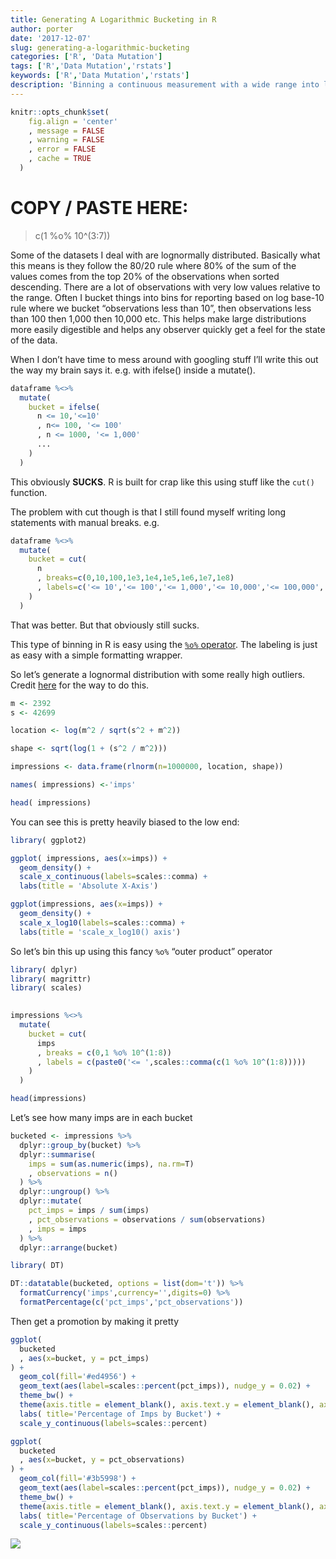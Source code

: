 ```yaml
---
title: Generating A Logarithmic Bucketing in R
author: porter
date: '2017-12-07'
slug: generating-a-logarithmic-bucketing
categories: ['R', 'Data Mutation']
tags: ['R','Data Mutation','rstats']
keywords: ['R','Data Mutation','rstats']
description: 'Binning a continuous measurement with a wide range into logarithmic buckets'
---
```


```r

knitr::opts_chunk$set(
    fig.align = 'center'
    , message = FALSE
    , warning = FALSE
    , error = FALSE
    , cache = TRUE
  )

```


<h1>COPY / PASTE HERE: </h1>

> c(1 %o% 10^(3:7))

Some of the datasets I deal with are lognormally distributed. Basically what this means is they follow the 80/20 rule where 80% of the sum of the values comes from the top 20% of the observations when sorted descending. There are a lot of observations with very low values relative to the range. Often I bucket things into bins for reporting based on log base-10 rule where we bucket "observations less than 10", then observations less than 100 then 1,000 then 10,000 etc. This helps make large distributions more easily digestible and helps any observer quickly get a feel for the state of the data.

When I don't have time to mess around with googling stuff I'll write this out the way my brain says it. e.g. with ifelse() inside a mutate().

```r
dataframe %<>%
  mutate(
    bucket = ifelse(
      n <= 10,'<=10'
      , n<= 100, '<= 100'
      , n <= 1000, '<= 1,000'
      ...
    )
  )
```

This obviously **SUCKS**. R is built for crap like this using stuff like the `cut()` function.

The problem with cut though is that I still found myself writing long statements with manual breaks. e.g.

```r
dataframe %<>%
  mutate(
    bucket = cut(
      n
      , breaks=c(0,10,100,1e3,1e4,1e5,1e6,1e7,1e8)
      , labels=c('<= 10','<= 100','<= 1,000','<= 10,000','<= 100,000','<= 1,000,000','<= 10,000,000','<= 100,000,000')
    )
  )
```

That was better. But that obviously still sucks.

This type of binning in R is easy using the [`%o%` operator](https://cran.r-project.org/doc/manuals/R-lang.html#Operators). The labeling is just as easy with a simple formatting wrapper.

So let's generate a lognormal distribution with some really high outliers. Credit [here](https://msalganik.wordpress.com/2017/01/21/making-sense-of-the-rlnorm-function-in-r/) for the way to do this.

```r

m <- 2392
s <- 42699

location <- log(m^2 / sqrt(s^2 + m^2))

shape <- sqrt(log(1 + (s^2 / m^2)))

impressions <- data.frame(rlnorm(n=1000000, location, shape))

names( impressions) <-'imps'

head( impressions)

```

You can see this is pretty heavily biased to the low end:

```r

library( ggplot2)

ggplot( impressions, aes(x=imps)) +
  geom_density() +
  scale_x_continuous(labels=scales::comma) +
  labs(title = 'Absolute X-Axis')

ggplot(impressions, aes(x=imps)) +
  geom_density() +
  scale_x_log10(labels=scales::comma) +
  labs(title = 'scale_x_log10() axis')

```

So let's bin this up using this fancy `%o%` "outer product" operator

```r
library( dplyr)
library( magrittr)
library( scales)

 
impressions %<>%
  mutate(
    bucket = cut(
      imps
      , breaks = c(0,1 %o% 10^(1:8))
      , labels = c(paste0('<= ',scales::comma(c(1 %o% 10^(1:8)))))
    )
  )

head(impressions)
```

Let's see how many imps are in each bucket

```r

bucketed <- impressions %>% 
  dplyr::group_by(bucket) %>% 
  dplyr::summarise(
    imps = sum(as.numeric(imps), na.rm=T)
    , observations = n()
  ) %>%
  dplyr::ungroup() %>% 
  dplyr::mutate(
    pct_imps = imps / sum(imps)
    , pct_observations = observations / sum(observations)
    , imps = imps
  ) %>%
  dplyr::arrange(bucket)

library( DT)

DT::datatable(bucketed, options = list(dom='t')) %>% 
  formatCurrency('imps',currency='',digits=0) %>% 
  formatPercentage(c('pct_imps','pct_observations'))

```

Then get a promotion by making it pretty

```r

ggplot(
  bucketed
  , aes(x=bucket, y = pct_imps)
) +
  geom_col(fill='#ed4956') +
  geom_text(aes(label=scales::percent(pct_imps)), nudge_y = 0.02) +
  theme_bw() +
  theme(axis.title = element_blank(), axis.text.y = element_blank(), axis.ticks.y = element_blank()) +
  labs( title='Percentage of Imps by Bucket') +
  scale_y_continuous(labels=scales::percent)

```

```r

ggplot(
  bucketed
  , aes(x=bucket, y = pct_observations)
) +
  geom_col(fill='#3b5998') +
  geom_text(aes(label=scales::percent(pct_imps)), nudge_y = 0.02) +
  theme_bw() +
  theme(axis.title = element_blank(), axis.text.y = element_blank(), axis.ticks.y = element_blank()) +
  labs( title='Percentage of Observations by Bucket') +
  scale_y_continuous(labels=scales::percent)


```



<img src='https://i.imgur.com/yRUGCRo.gif' />







